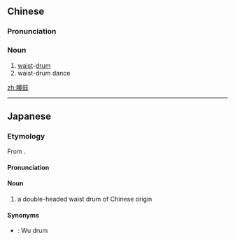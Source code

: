 ==Chinese==
{{zh-forms}}

===Pronunciation===
{{zh-pron
|m=yāogǔ
|c=jiu1 gu2
|cat=n
}}

===Noun===
{{zh-noun}}

# [[waist]]-[[drum]]
# waist-drum dance

{{zh-cat|Musical instruments|Dances}}

[[zh:腰鼓]]

----

==Japanese==
{{ja-kanjitab|よう|こ|yomi=o}}

===Etymology===
From {{etyl|ltc|ja}} {{m|zh|腰鼓}}.

====Pronunciation====
{{ja-pron|ようこ|yomi=o}}

====Noun====
{{ja-noun|ようこ}}

# {{lb|ja|musical instruments}} a double-headed waist drum of Chinese origin

====Synonyms====
* {{ja-r|呉鼓|くれつづみ}}: Wu drum
